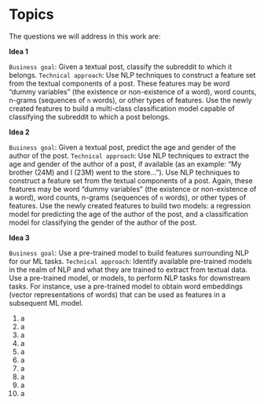 # Topics

The questions we will address in this work are:

**Idea 1**

`Business goal`: Given a textual post, classify the subreddit to which it belongs.
`Technical approach`: Use NLP techniques to construct a feature set from the textual components of a post. These features may be word “dummy variables” (the existence or non-existence of a word), word counts, n-grams (sequences of `n` words), or other types of features. Use the newly created features to build a multi-class classification model capable of classifying the subreddit to which a post belongs.

**Idea 2**

`Business goal`: Given a textual post, predict the age and gender of the author of the post.
`Technical approach`: Use NLP techniques to extract the age and gender of the author of a post, if available (as an example: “My brother (24M) and I (23M) went to the store…”). Use NLP techniques to construct a feature set from the textual components of a post. Again, these features may be word “dummy variables” (the existence or non-existence of a word), word counts, n-grams (sequences of `n` words), or other types of features. Use the newly created features to build two models: a regression model for predicting the age of the author of the post, and a classification model for classifying the gender of the author of the post.

**Idea 3**

`Business goal`: Use a pre-trained model to build features surrounding NLP for our ML tasks.
`Technical approach`: Identify available pre-trained models in the realm of NLP and what they are trained to extract from textual data. Use a pre-trained model, or models, to perform NLP tasks for downstream tasks. For instance, use a pre-trained model to obtain word embeddings (vector representations of words) that can be used as features in a subsequent ML model.

1. a
1. a
1. a
1. a
1. a
1. a
1. a
1. a
1. a
1. a



